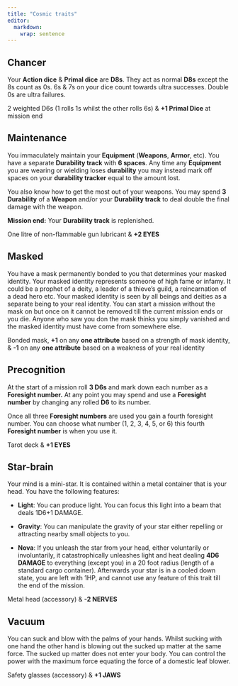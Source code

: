 ```yaml
---
title: "Cosmic traits"
editor: 
  markdown: 
    wrap: sentence
---
```


## **Chancer**

Your **Action dice** & **Primal dice** are **D8s**.
They act as normal **D8s** except the 8s count as 0s.
6s & 7s on your dice count towards ultra successes.
Double 0s are ultra failures.

2 weighted D6s (1 rolls 1s whilst the other rolls 6s) & **+1 Primal Dice** at mission end

## **Maintenance** 

You immaculately maintain your **Equipment** (**Weapons**, **Armor**, etc).
You have a separate **Durability track** with **6 spaces**.
Any time any **Equipment** you are wearing or wielding loses **durability** you may instead mark off spaces on your **durability tracker** equal to the amount lost. 

You also know how to get the most out of your weapons.
You may spend **3 Durability** of a **Weapon** and/or your **Durability track** to deal double the final damage with the weapon.

**Mission end:** Your **Durability track** is replenished.

One litre of non-flammable gun lubricant & **+2 EYES**

## **Masked**

You have a mask permanently bonded to you that determines your masked identity.
Your masked identity represents someone of high fame or infamy.
It could be a prophet of a deity, a leader of a thieve’s guild, a reincarnation of a dead hero etc.
Your masked identity is seen by all beings and deities as a separate being to your real identity.
You can start a mission without the mask on but once on it cannot be removed till the current mission ends or you die.
Anyone who saw you don the mask thinks you simply vanished and the masked identity must have come from somewhere else.

Bonded mask, **+1** on any **one attribute** based on a strength of mask identity, & **-1** on any **one attribute** based on a weakness of your real identity

## **Precognition** 

At the start of a mission roll **3 D6s** and mark down each number as a **Foresight number.** At any point you may spend and use a **Foresight number** by changing any rolled **D6** to its number. 

Once all three **Foresight numbers** are used you gain a fourth foresight number.
You can choose what number (1, 2, 3, 4, 5, or 6) this fourth **Foresight number** is when you use it.

Tarot deck & **+1 EYES**

## **Star-brain** 

Your mind is a mini-star.
It is contained within a metal container that is your head.
You have the following features:

-   **Light**: You can produce light. You can focus this light into a beam that deals 1D6+1 DAMAGE.

-   **Gravity**: You can manipulate the gravity of your star either repelling or attracting nearby small objects to you.

-   **Nova**: If you unleash the star from your head, either voluntarily or involuntarily, it catastrophically unleashes light and heat dealing **4D6 DAMAGE** to everything (except you) in a 20 foot radius (length of a standard cargo container). Afterwards your star is in a cooled down state, you are left with 1HP, and cannot use any feature of this trait till the end of the mission.

Metal head (accessory) & **-2 NERVES**

## **Vacuum** 

You can suck and blow with the palms of your hands.
Whilst sucking with one hand the other hand is blowing out the sucked up matter at the same force.
The sucked up matter does not enter your body.
You can control the power with the maximum force equating the force of a domestic leaf blower.

Safety glasses (accessory) & **+1 JAWS**